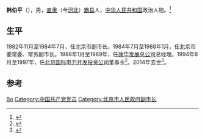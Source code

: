 '''韩伯平'''（{{bd|1925年||2014年|4月2日|catIdx=Han}}），男，[[直隶省|直隶]]（今[[河北|河北]]）[[霸县|霸县]]人，[[中华人民共和国|中华人民共和国]]政治人物。<ref>{{Cite book|title=中华人民共和国职官志|author=何虎生, 李耀东, 向常福主编|publisher=中国社会出版社|year=2003|isbn=9787800883934|location=北京|pages=}}</ref>

== 生平 ==
1982年11月至1984年7月，任北京市副市长。1984年7月至1988年1月，任北京市委常委、常务副市长。1988年1月至1989年，任[[康华发展总公司|康华发展总公司]]总经理。1994年8月至1997年，任[[北京国际电力开发投资公司|北京国际电力开发投资公司]]董事长<ref>{{cite news|url=http://dangshi.people.com.cn/n/2013/0315/c85037-20807527.html|title=毛主席水晶棺：2000摄氏度高温下手工烧成|author=韩伯平|date=2013-03-15|accessdate=2021-02-26|website=人民网}}</ref>。2014年去世<ref>{{cite news|title=韩伯平同志逝世  生前遗嘱：去世后捐献眼角膜 缴纳特殊党费10万元|url=http://cpc.people.com.cn/n/2014/0409/c87393-24853678.html|accessdate=2014-04-09|newspaper=人民网}}</ref>。

== 参考 ==
{{Reflist}}

{{Authority control}}
{{DEFAULTSORT:Han}}
[[Category:韩姓|Bo]]
[[Category:中国共产党党员|Category:中国共产党党员]]
[[Category:北京市人民政府副市长|Category:北京市人民政府副市长]]

{{中国政治人物小作品}}